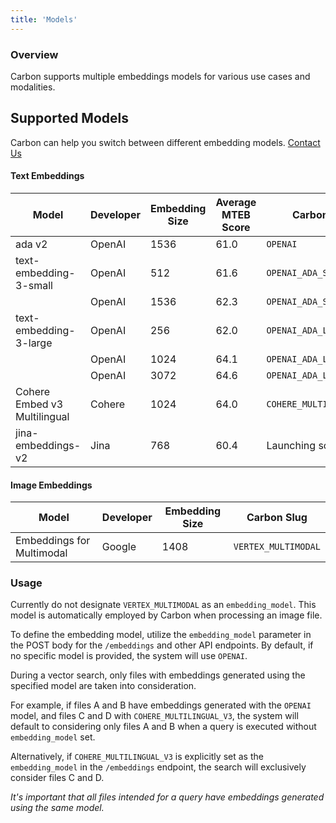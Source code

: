 ```yaml
---
title: 'Models'
---
```


### Overview
Carbon supports multiple embeddings models for various use cases and modalities.

## Supported Models
<Info>Carbon can help you switch between different embedding models. [Contact Us](emailto:team@carbon.ai)</Info>

#### Text Embeddings
| Model | Developer  | Embedding Size | Average MTEB Score | Carbon Slug
| -------- | ------------- | ------ | ------| -------|
| ada v2     | OpenAI  | 1536 | 61.0 | `OPENAI`
| text-embedding-3-small | OpenAI | 512 | 61.6 | `OPENAI_ADA_SMALL_512`
|  | OpenAI | 1536 | 62.3 | `OPENAI_ADA_SMALL_1536`
| text-embedding-3-large   | OpenAI | 256 | 62.0 | `OPENAI_ADA_LARGE_256`
|   | OpenAI | 1024 | 64.1 | `OPENAI_ADA_LARGE_1024`
|   | OpenAI | 3072 | 64.6 | `OPENAI_ADA_LARGE_3072`
| Cohere Embed v3 Multilingual | Cohere | 1024 | 64.0 | `COHERE_MULTILINGUAL_V3`
| jina-embeddings-v2     | Jina  | 768 | 60.4 | Launching soon

#### Image Embeddings
| Model | Developer  | Embedding Size | Carbon Slug
| -------- | ------------- | ------ | ------|
| Embeddings for Multimodal     | Google  | 1408 | `VERTEX_MULTIMODAL`

### Usage
<Warning>Currently do not designate `VERTEX_MULTIMODAL` as an `embedding_model`. This model is automatically employed by Carbon when processing an image file.</Warning>

To define the embedding model, utilize the `embedding_model` parameter in the POST body for the `/embeddings` and other API endpoints. By default, if no specific model is provided, the system will use `OPENAI`.

During a vector search, only files with embeddings generated using the specified model are taken into consideration.

For example, if files A and B have embeddings generated with the `OPENAI` model, and files C and D with `COHERE_MULTILINGUAL_V3`, the system will default to considering only files A and B when a query is executed without `embedding_model` set.

Alternatively, if `COHERE_MULTILINGUAL_V3` is explicitly set as the `embedding_model` in the `/embeddings` endpoint, the search will exclusively consider files C and D.

_*It's important that all files intended for a query have embeddings generated using the same model.*_






